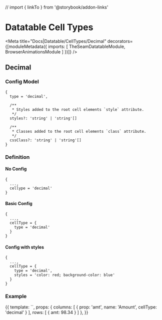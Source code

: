 // import { linkTo } from '@storybook/addon-links'



# Datatable Cell Types

<Meta title="Docs|Datatable/CellTypes/Decimal" decorators={[moduleMetadata({
  imports: [
    TheSeamDatatableModule,
    BrowserAnimationsModule
  ]
})]} />

## Decimal

### Config Model

```
{
  type = 'decimal',

  /**
   * Styles added to the root cell elements `style` attribute.
   */
  styles?: 'string' | 'string'[]

  /**
   * Classes added to the root cell elements `class` attribute.
   */
  cssClass?: 'string' | 'string'[]
}
```

### Definition

#### No Config

```
{
  ...,
  cellype = 'decimal'
}
```

#### Basic Config
```
{
  ...,
  cellType = {
    type = 'decimal'
  }
}
```

#### Config with styles
```
{
  ...,
  cellType = {
    type = 'decimal',
    styles = 'color: red; background-color: blue'
  }
}
```

### Example

<Preview>
  <Story name="Basic" height="150px">
    {{
      template: `<seam-datatable class="vw-100 vh-100" [columns]="columns" [rows]="rows"></seam-datatable>`,
      props: {
        columns: [
          { prop: 'amt', name: 'Amount', cellType: 'decimal' }
        ],
        rows: [
          { amt: 98.34 }
        ]
      },
    }}
  </Story>
</Preview>
